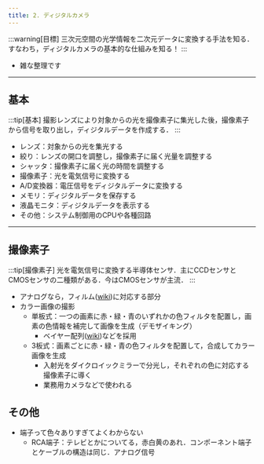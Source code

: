 ```yaml
---
title: 2. ディジタルカメラ
---
```

:::warning[目標]
三次元空間の光学情報を二次元データに変換する手法を知る．  
すなわち，ディジタルカメラの基本的な仕組みを知る！
:::
- 雑な整理です

---

## 基本
:::tip[基本]
撮影レンズにより対象からの光を撮像素子に集光した後，撮像素子から信号を取り出し，ディジタルデータを作成する．
:::
- レンズ：対象からの光を集光する
- 絞り：レンズの開口を調整し，撮像素子に届く光量を調整する
- シャッタ：撮像素子に届く光の時間を調整する
- 撮像素子：光を電気信号に変換する
- A/D変換器：電圧信号をディジタルデータに変換する
- メモリ：ディジタルデータを保存する
- 液晶モニタ：ディジタルデータを表示する
- その他：システム制御用のCPUや各種回路

---

## 撮像素子
:::tip[撮像素子]
光を電気信号に変換する半導体センサ．主にCCDセンサとCMOSセンサの二種類がある．今はCMOSセンサが主流．
:::
- アナログなら，フィルム([wiki](https://ja.wikipedia.org/wiki/%E5%86%99%E7%9C%9F%E3%83%95%E3%82%A3%E3%83%AB%E3%83%A0))に対応する部分
- カラー画像の撮影
    - 単板式：一つの画素に赤・緑・青のいずれかの色フィルタを配置し，画素の色情報を補完して画像を生成（デモザイキング）
        - ベイヤー配列([wiki](https://ja.wikipedia.org/wiki/%E3%83%99%E3%82%A4%E3%83%A4%E3%83%BC%E3%83%95%E3%82%A3%E3%83%AB%E3%82%BF%E3%83%BC))などを採用
    - 3板式：画素ごとに赤・緑・青の色フィルタを配置して，合成してカラー画像を生成
        - 入射光をダイクロイックミラーで分光し，それぞれの色に対応する撮像素子に導く
        - 業務用カメラなどで使われる

## その他
- 端子って色々ありすぎてよくわからない
    - RCA端子：テレビとかについてる，赤白黄のあれ．コンポーネント端子とケーブルの構造は同じ．アナログ信号